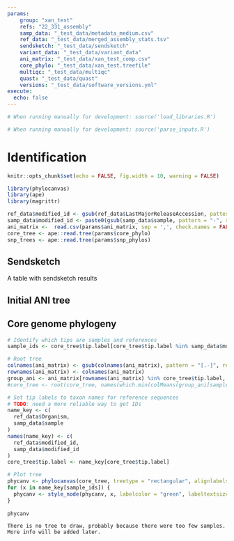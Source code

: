 ```yaml
--- 
params:
    group: "xan_test"
    refs: "22_331_assembly"
    samp_data: "_test_data/metadata_medium.csv"
    ref_data: "_test_data/merged_assembly_stats.tsv"
    sendsketch: "_test_data/sendsketch"
    variant_data: "_test_data/variant_data"
    ani_matrix: "_test_data/xan_test_comp.csv"
    core_phylo: "_test_data/xan_test.treefile"
    multiqc: "_test_data/multiqc"
    quast: "_test_data/quast"
    versions: "_test_data/software_versions.yml"
execute:
  echo: false
---
```


```r
# When running manually for development: source('load_libraries.R')
```

```r
# When running manually for development: source('parse_inputs.R')
```

# Identification

```r
knitr::opts_chunk$set(echo = FALSE, fig.width = 10, warning = FALSE)
```

```r
library(phylocanvas)
library(ape)
library(magrittr)
```

```r
ref_data$modified_id <- gsub(ref_data$LastMajorReleaseAccession, pattern = ".", replacement = "_", fixed = TRUE)
samp_data$modified_id <- paste0(gsub(samp_data$sample, pattern = "-", replacement = "_", fixed = TRUE), "_T1")
ani_matrix <-  read.csv(params$ani_matrix, sep = ',', check.names = FALSE)
core_tree <- ape::read.tree(params$core_phylo)
snp_trees <- ape::read.tree(params$snp_phylos)
```

## Sendsketch

A table with sendsketch results

## Initial ANI tree


## Core genome phylogeny


```r
# Identify which tips are samples and references
sample_ids <- core_tree$tip.label[core_tree$tip.label %in% samp_data$modified_id]

# Root tree 
colnames(ani_matrix) <- gsub(colnames(ani_matrix), pattern = "[.-]", replacement = "_")
rownames(ani_matrix) <- colnames(ani_matrix)
group_ani <- ani_matrix[rownames(ani_matrix) %in% core_tree$tip.label, colnames(ani_matrix) %in% core_tree$tip.label]
#core_tree <- root(core_tree, names(which.min(colMeans(group_ani[sample_ids, ]))))

# Set tip labels to taxon names for reference sequences
# TODO: need a more reliable way to get IDs
name_key <- c(
  ref_data$Organism, 
  samp_data$sample
)
names(name_key) <- c(
  ref_data$modified_id,
  samp_data$modified_id
)
core_tree$tip.label <- name_key[core_tree$tip.label]

# Plot tree
phycanv <- phylocanvas(core_tree, treetype = "rectangular", alignlabels = T, showscalebar = T, width = "100%")
for (x in name_key[sample_ids]) {
  phycanv <- style_node(phycanv, x, labelcolor = "green", labeltextsize = 30)
}
    
phycanv
```

```asis
There is no tree to draw, probably because there were too few samples.
More info will be added later.
```





